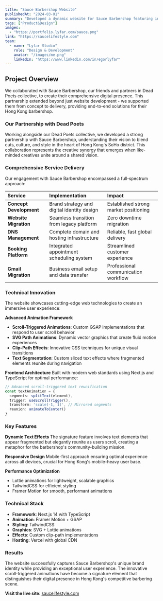 ```yaml
---
title: "Sauce Barbershop Website"
publishedAt: "2024-03-01"
summary: "Developed a dynamic website for Sauce Barbershop featuring innovative scroll-triggered text animations. Implemented advanced SVG path animations and clip-path effects to create a unique sliced text effect where segmented elements reunite during scroll. The design incorporates both vertical and horizontal transformations, with mirrored segments using scale transformations to enhance visual impact."
tags: ["Product&Design"]
images:
  - "https://portfolio.lyfar.com/sauce.png"
link: "https://saucelifestyle.com"
team:
  - name: "Lyfar Studio"
    role: "Design & Development"
    avatar: "/images/me.png"
    linkedIn: "https://www.linkedin.com/in/egorlyfar"
---
```


## Project Overview

We collaborated with Sauce Barbershop, our friends and partners in Dead Poets collective, to create their comprehensive digital presence. This partnership extended beyond just website development - we supported them from concept to delivery, providing end-to-end solutions for their Hong Kong barbershop.

### Our Partnership with Dead Poets

Working alongside our Dead Poets collective, we developed a strong partnership with Sauce Barbershop, understanding their vision to blend cuts, culture, and style in the heart of Hong Kong's SoHo district. This collaboration represents the creative synergy that emerges when like-minded creatives unite around a shared vision.

### Comprehensive Service Delivery

Our engagement with Sauce Barbershop encompassed a full-spectrum approach:

| Service | Implementation | Impact |
| :--- | :--- | :--- |
| **Concept Development** | Brand strategy and digital identity design | Established strong market positioning |
| **Website Migration** | Seamless transition from legacy platform | Zero downtime migration |
| **DNS Management** | Complete domain and hosting infrastructure | Reliable, fast global delivery |
| **Booking Platform** | Integrated appointment scheduling system | Streamlined customer experience |
| **Gmail Migration** | Business email setup and data transfer | Professional communication workflow |

### Technical Innovation

The website showcases cutting-edge web technologies to create an immersive user experience:

**Advanced Animation Framework**
- **Scroll-Triggered Animations**: Custom GSAP implementations that respond to user scroll behavior
- **SVG Path Animations**: Dynamic vector graphics that create fluid motion experiences
- **Clip-Path Effects**: Innovative CSS techniques for unique visual transitions
- **Text Segmentation**: Custom sliced text effects where fragmented elements reunite during navigation

**Frontend Architecture**
Built with modern web standards using Next.js and TypeScript for optimal performance:

```typescript
// Advanced scroll-triggered text reunification
const textAnimation = {
  segments: splitText(element),
  trigger: useScrollTrigger(),
  transform: 'scale(-1, 1)', // Mirrored segments
  reunion: animateToCenter()
}
```

### Key Features

**Dynamic Text Effects**
The signature feature involves text elements that appear fragmented but elegantly reunite as users scroll, creating a metaphor for the barbershop's community-building mission.

**Responsive Design**
Mobile-first approach ensuring optimal experience across all devices, crucial for Hong Kong's mobile-heavy user base.

**Performance Optimization**
- Lottie animations for lightweight, scalable graphics
- TailwindCSS for efficient styling
- Framer Motion for smooth, performant animations

### Technical Stack

- **Framework**: Next.js 14 with TypeScript
- **Animation**: Framer Motion + GSAP
- **Styling**: TailwindCSS
- **Graphics**: SVG + Lottie animations
- **Effects**: Custom clip-path implementations
- **Hosting**: Vercel with global CDN

### Results

The website successfully captures Sauce Barbershop's unique brand identity while providing an exceptional user experience. The innovative scroll-triggered animations have become a signature element that distinguishes their digital presence in Hong Kong's competitive barbering scene.

**Visit the live site**: [saucelifestyle.com](https://saucelifestyle.com) 